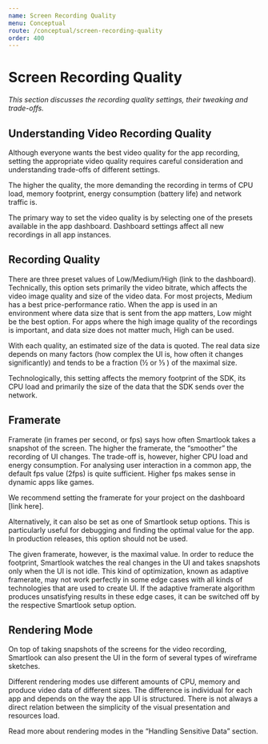 ```yaml
---
name: Screen Recording Quality
menu: Conceptual
route: /conceptual/screen-recording-quality
order: 400
---
```



# Screen Recording Quality

*This section discusses the recording quality settings, their tweaking and trade-offs.*

## Understanding Video Recording Quality

Although everyone wants the best video quality for the app recording, setting the appropriate video quality requires careful consideration and understanding trade-offs of different settings.

The higher the quality, the more demanding the recording in terms of CPU load, memory footprint, energy consumption (battery life) and network traffic is.

The primary way to set the video quality is by selecting one of the presets available in the app dashboard. Dashboard settings affect all new recordings in all app instances. 

## Recording Quality

There are three preset values of Low/Medium/High (link to the dashboard). Technically, this option sets primarily the video bitrate, which affects the video image quality and size of the video data. For most projects, Medium has a best price-performance ratio. When the app is used in an environment where data size that is sent from the app matters, Low might be the best option. For apps where the high image quality of the recordings is important, and data size does not matter much, High can be used.

With each quality, an estimated size of the data is quoted. The real data size depends on many factors (how complex the UI is, how often it changes significantly) and tends to be a fraction (½ or ⅓ ) of the maximal size.

Technologically, this setting affects the memory footprint of the SDK, its CPU load and primarily the size of the data that the SDK sends over the network.

## Framerate

Framerate (in frames per second, or fps) says how often Smartlook takes a snapshot of the screen. The higher the framerate, the “smoother” the recording of UI changes. The trade-off is, however, higher CPU load and energy consumption. For analysing user interaction in a common app, the default fps value (2fps) is quite sufficient. Higher fps makes sense in dynamic apps like games.

We recommend setting the framerate for your project on the dashboard [link here]. 

Alternatively, it can also be set as one of Smartlook setup options. This is particularly useful for debugging and finding the optimal value for the app. In production releases, this option should not be used.

The given framerate, however, is the maximal value. In order to reduce the footprint, Smartlook watches the real changes in the UI and takes snapshots only when the UI is not idle. This kind of optimization, known as adaptive framerate, may not work perfectly in some edge cases with all kinds of technologies that are used to create UI. If the adaptive framerate algorithm produces unsatisfying results in these edge cases, it can be switched off by the respective Smartlook setup option. 

## Rendering Mode

On top of taking snapshots of the screens for the video recording, Smartlook can also present the UI in the form of several types of wireframe sketches. 

Different rendering modes use different amounts of CPU, memory and produce video data of different sizes. The difference is individual for each app and depends on the way the app UI is structured. There is not always a direct relation between the simplicity of the visual presentation and resources load.

Read more about rendering modes in the “Handling Sensitive Data” section.

